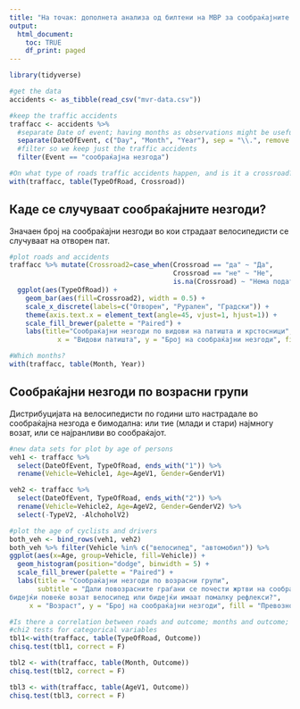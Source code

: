 ```yaml
---
title: "На точак: дополнета анализа од билтени на МВР за сообраќајните незгоди во кои страдаат велосипедисти"
output:
  html_document:
    toc: TRUE
    df_print: paged
---
```

```r
library(tidyverse)
```

```r
#get the data
accidents <- as_tibble(read_csv("mvr-data.csv"))
```

```r
#keep the traffic accidents
traffacc <- accidents %>% 
  #separate Date of event; having months as observations might be useful.
  separate(DateOfEvent, c("Day", "Month", "Year"), sep = "\\.", remove = FALSE) %>% 
  #filter so we keep just the traffic accidents
  filter(Event == "сообраќајна незгода")
```

```r
#On what type of roads traffic accidents happen, and is it a crossroad?
with(traffacc, table(TypeOfRoad, Crossroad))
```

## Каде се случуваат сообраќајните незгоди?

Значаен број на сообраќајни незгоди во кои страдаат велосипедисти се случуваат на отворен пат.

```r
#plot roads and accidents
traffacc %>% mutate(Crossroad2=case_when(Crossroad == "да" ~ "Да",
                                         Crossroad == "не" ~ "Не",
                                         is.na(Crossroad) ~ "Нема податок")) %>%
  ggplot(aes(TypeOfRoad)) +
    geom_bar(aes(fill=Crossroad2), width = 0.5) +
    scale_x_discrete(labels=c("Отворен", "Рурален", "Градски")) +
    theme(axis.text.x = element_text(angle=45, vjust=1, hjust=1)) +
    scale_fill_brewer(palette = "Paired") +
    labs(title="Сообраќајни незгоди по видови на патишта и крстосници", 
            x = "Видови патишта", y = "Број на сообраќајни незгоди", fill = "Крстосница") 
```
    
```r
#Which months?
with(traffacc, table(Month, Year))
```


## Сообраќајни незгоди по возрасни групи
Дистрибуцијата на велосипедисти по години што настрадале во сообраќајна незгода е бимодална: или тие (млади и стари) најмногу возат, или се најранливи во сообраќајот.

```r
#new data sets for plot by age of persons
veh1 <- traffacc %>% 
  select(DateOfEvent, TypeOfRoad, ends_with("1")) %>% 
  rename(Vehicle=Vehicle1, Age=AgeV1, Gender=GenderV1)

veh2 <- traffacc %>% 
  select(DateOfEvent, TypeOfRoad, ends_with("2")) %>% 
  rename(Vehicle=Vehicle2, Age=AgeV2, Gender=GenderV2) %>% 
  select(-TypeV2, -AlchoholV2)

#plot the age of cyclists and drivers
both_veh <- bind_rows(veh1, veh2)
both_veh %>% filter(Vehicle %in% c("велосипед", "автомобил")) %>%
ggplot(aes(x=Age, group=Vehicle, fill=Vehicle)) +
  geom_histogram(position="dodge", binwidth = 5) +
  scale_fill_brewer(palette = "Paired") +
  labs(title = "Сообраќајни незгоди по возрасни групи", 
       subtitle = "Дали повозрасните граѓани се почести жртви на сообраќајни незгоди 
бидејќи повеќе возат велосипед или бидејќи имаат помалку рефлекси?",
     x = "Возраст", y = "Број на сообраќајни незгоди", fill = "Превозно средство") 

```

```r
#Is there a correlation between roads and outcome; months and outcome; age of bycicle rider and outcome?
#chi2 tests for categorical variables
tbl1<-with(traffacc, table(TypeOfRoad, Outcome))
chisq.test(tbl1, correct = F)

tbl2 <- with(traffacc, table(Month, Outcome))
chisq.test(tbl2, correct = F)

tbl3 <- with(traffacc, table(AgeV1, Outcome))
chisq.test(tbl3, correct = F)
```

```r

```
 
 